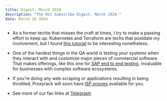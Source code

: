 ```yaml
---
title: Digest, March 2024
description: "The Hit Subscribe Digest, March 2024."
date: March 26 2024
---
```


- As a former techie that misses the craft at times, I try to make a passing effort to keep up.  Kubernetes and Terraform are techs that postdate my involvement, but I found [this tutorial](https://www.architect.io/blog/2021-02-17/terraform-kubernetes-tutorial) to be interesting nonetheless.
- One of the hardest things in the QA world is testing your systems when they interact with and customize major pieces of commercial software.  That makes offerings, like this one for [SAP end to end testing](https://www.tricentis.com/sap/end-to-end-testing), invaluable for businesses with complex software ecosystems.
- If you're doing any web scraping or applications resulting in being throttled, Proxyrack will soon have [ISP proxies](https://proxyrack.com/isp-proxies) available for you.

- See more of our fav links at [Telegraph](https://telegra.ph/Hit-Subscribe-Digest-March-2024-03-26)

